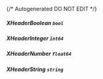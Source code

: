 {/* Autogenerated DO NOT EDIT  */}
##### **XHeaderBoolean** `bool`

##### **XHeaderInteger** `int64`

##### **XHeaderNumber** `float64`

##### **XHeaderString** `string`

